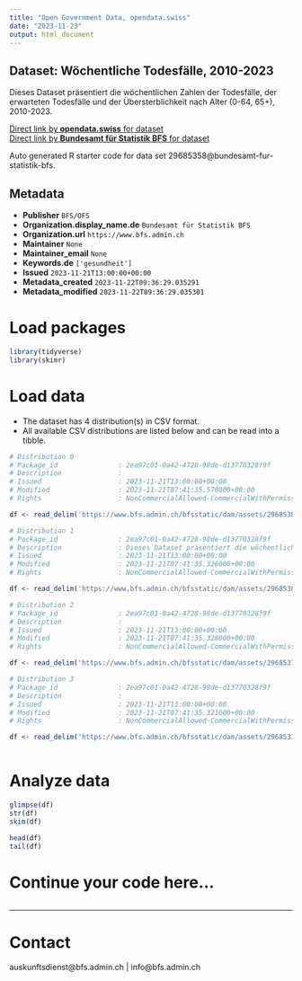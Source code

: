 ```yaml
---
title: "Open Government Data, opendata.swiss"
date: "2023-11-23"
output: html_document
---
```


## Dataset: Wöchentliche Todesfälle, 2010-2023

Dieses Dataset präsentiert die wöchentlichen Zahlen der Todesfälle, der erwarteten Todesfälle und der Übersterblichkeit nach Alter (0-64, 65+), 2010-2023.

[Direct link by **opendata.swiss** for dataset](https://opendata.swiss/de/dataset/wochentliche-todesfalle-2010-2023)<br>
[Direct link by **Bundesamt für Statistik BFS** for dataset](https://www.bfs.admin.ch/asset/de/ts-d-14.03.04.03-wr)

Auto generated R starter code for data set 29685358@bundesamt-fur-statistik-bfs.

## Metadata

- **Publisher** `BFS/OFS`
- **Organization.display_name.de** `Bundesamt für Statistik BFS`
- **Organization.url** `https://www.bfs.admin.ch`
- **Maintainer** `None`
- **Maintainer_email** `None`
- **Keywords.de** `['gesundheit']`
- **Issued** `2023-11-21T13:00:00+00:00`
- **Metadata_created** `2023-11-22T09:36:29.035291`
- **Metadata_modified** `2023-11-22T09:36:29.035301`


# Load packages

```r

library(tidyverse)
library(skimr)

```

# Load data

-   The dataset has 4 distribution(s) in CSV format.
-   All available CSV distributions are listed below and can be read into a tibble.

```r

# Distribution 0
# Package_id               : 2ea97c01-0a42-4728-98de-d13770328f9f
# Description              : 
# Issued                   : 2023-11-21T13:00:00+00:00
# Modified                 : 2023-11-21T07:41:35.570000+00:00
# Rights                   : NonCommercialAllowed-CommercialWithPermission-ReferenceRequired

df <- read_delim('https://www.bfs.admin.ch/bfsstatic/dam/assets/29685388/master')

# Distribution 1
# Package_id               : 2ea97c01-0a42-4728-98de-d13770328f9f
# Description              : Dieses Dataset präsentiert die wöchentlichen Zahlen der Todesfälle, der erwarteten Todesfälle und der Übersterblichkeit nach Alter (0-64, 65+), 2010-2023.
# Issued                   : 2023-11-21T13:00:00+00:00
# Modified                 : 2023-11-21T07:41:35.326000+00:00
# Rights                   : NonCommercialAllowed-CommercialWithPermission-ReferenceRequired

df <- read_delim('https://www.bfs.admin.ch/bfsstatic/dam/assets/29685383/master')

# Distribution 2
# Package_id               : 2ea97c01-0a42-4728-98de-d13770328f9f
# Description              : 
# Issued                   : 2023-11-21T13:00:00+00:00
# Modified                 : 2023-11-21T07:41:35.328000+00:00
# Rights                   : NonCommercialAllowed-CommercialWithPermission-ReferenceRequired

df <- read_delim('https://www.bfs.admin.ch/bfsstatic/dam/assets/29685378/master')

# Distribution 3
# Package_id               : 2ea97c01-0a42-4728-98de-d13770328f9f
# Description              : 
# Issued                   : 2023-11-21T13:00:00+00:00
# Modified                 : 2023-11-21T07:41:35.321000+00:00
# Rights                   : NonCommercialAllowed-CommercialWithPermission-ReferenceRequired

df <- read_delim('https://www.bfs.admin.ch/bfsstatic/dam/assets/29685374/master')



```

# Analyze data

```r

glimpse(df)
str(df)
skim(df)

head(df)
tail(df)

```

# Continue your code here...

```r

```

------------------------------------------------------------------------

# Contact

auskunftsdienst@bfs.admin.ch | info@bfs.admin.ch
